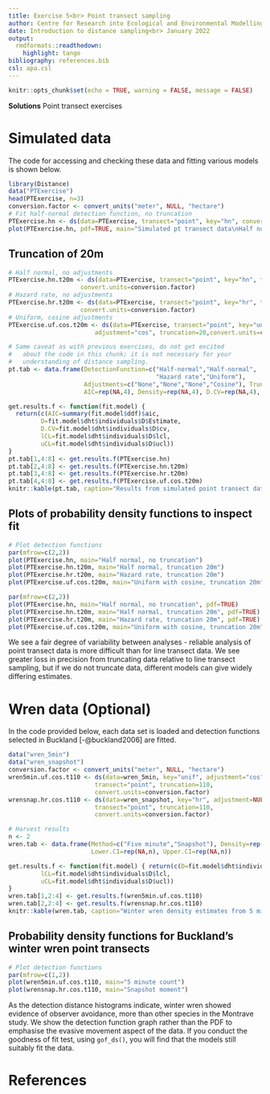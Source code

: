 ---
title: Exercise 5<br> Point transect sampling
author: Centre for Research into Ecological and Environmental Modelling <br> **University of St Andrews**
date: Introduction to distance sampling<br> January 2022
output: 
  rmdformats::readthedown:
    highlight: tango
bibliography: references.bib
csl: apa.csl
---

```{r setup, include=FALSE}
knitr::opts_chunk$set(echo = TRUE, warning = FALSE, message = FALSE)
```

::: {.alert .alert-success}
<strong>Solutions</strong> Point transect exercises
:::

# Simulated data

The code for accessing and checking these data and fitting various models is shown below.

```{r, fig.width=4, fig.height=4, message=FALSE}
library(Distance)
data("PTExercise")
head(PTExercise, n=3)
conversion.factor <- convert_units("meter", NULL, "hectare")
# Fit half-normal detection function, no truncation
PTExercise.hn <- ds(data=PTExercise, transect="point", key="hn", convert.units=conversion.factor)
plot(PTExercise.hn, pdf=TRUE, main="Simulated pt transect data\nHalf normal key function")
```

## Truncation of 20m

```{r, trunc20, message=FALSE}
# Half normal, no adjustments
PTExercise.hn.t20m <- ds(data=PTExercise, transect="point", key="hn", truncation=20,
                    convert.units=conversion.factor)
# Hazard rate, no adjustments
PTExercise.hr.t20m <- ds(data=PTExercise, transect="point", key="hr", truncation=20,
                    convert.units=conversion.factor)
# Uniform, cosine adjustments
PTExercise.uf.cos.t20m <- ds(data=PTExercise, transect="point", key="unif", 
                        adjustment="cos", truncation=20,convert.units=conversion.factor)
```

```{r, echo=F}
# Same caveat as with previous exercises, do not get excited
#   about the code in this chunk; it is not necessary for your 
#   understanding of distance sampling.
pt.tab <- data.frame(DetectionFunction=c("Half-normal","Half-normal",
                                         "Hazard rate","Uniform"), 
                     Adjustments=c("None","None","None","Cosine"), Truncation=c(34.2,20,20,20), 
                     AIC=rep(NA,4), Density=rep(NA,4), D.CV=rep(NA,4), Lower.CI=rep(NA,4), Upper.CI=rep(NA,4))

get.results.f <- function(fit.model) {
  return(c(AIC=summary(fit.model$ddf)$aic,
         D=fit.model$dht$individuals$D$Estimate,
         D.CV=fit.model$dht$individuals$D$cv,
         lCL=fit.model$dht$individuals$D$lcl,
         uCL=fit.model$dht$individuals$D$ucl))
}
pt.tab[1,4:8] <- get.results.f(PTExercise.hn)
pt.tab[2,4:8] <- get.results.f(PTExercise.hn.t20m)
pt.tab[3,4:8] <- get.results.f(PTExercise.hr.t20m)
pt.tab[4,4:8] <- get.results.f(PTExercise.uf.cos.t20m)
knitr::kable(pt.tab, caption="Results from simulated point transect data.", digits=3)
```

## Plots of probability density functions to inspect fit

```{r, echo=FALSE, eval=FALSE}
# Plot detection functions
par(mfrow=c(2,2))
plot(PTExercise.hn, main="Half normal, no truncation")
plot(PTExercise.hn.t20m, main="Half normal, truncation 20m")
plot(PTExercise.hr.t20m, main="Hazard rate, truncation 20m")
plot(PTExercise.uf.cos.t20m, main="Uniform with cosine, truncation 20m")
```

```{r, fig.height=6}
par(mfrow=c(2,2))
plot(PTExercise.hn, main="Half normal, no truncation", pdf=TRUE)
plot(PTExercise.hn.t20m, main="Half normal, truncation 20m", pdf=TRUE)
plot(PTExercise.hr.t20m, main="Hazard rate, truncation 20m", pdf=TRUE)
plot(PTExercise.uf.cos.t20m, main="Uniform with cosine, truncation 20m", pdf=TRUE)
```

We see a fair degree of variability between analyses - reliable analysis of point transect data is more difficult than for line transect data. We see greater loss in precision from truncating data relative to line transect sampling, but if we do not truncate data, different models can give widely differing estimates.

# Wren data (Optional)

In the code provided below, each data set is loaded and detection functions selected in Buckland [-@buckland2006] are fitted.

```{r, echo=T, eval=T}
data("wren_5min")
data("wren_snapshot")
conversion.factor <- convert_units("meter", NULL, "hectare")
wren5min.uf.cos.t110 <- ds(data=wren_5min, key="unif", adjustment="cos", 
                        transect="point", truncation=110, 
                        convert.units=conversion.factor)
wrensnap.hr.cos.t110 <- ds(data=wren_snapshot, key="hr", adjustment=NULL, 
                        transect="point", truncation=110, 
                        convert.units=conversion.factor)
```

```{r, echo=F}
# Harvest results
n <- 2
wren.tab <- data.frame(Method=c("Five minute","Snapshot"), Density=rep(NA,n), 
                       Lower.CI=rep(NA,n), Upper.CI=rep(NA,n))

get.results.f <- function(fit.model) { return(c(D=fit.model$dht$individuals$D$Estimate,
         lCL=fit.model$dht$individuals$D$lcl,
         uCL=fit.model$dht$individuals$D$ucl))
}
wren.tab[1,2:4] <- get.results.f(wren5min.uf.cos.t110)
wren.tab[2,2:4] <- get.results.f(wrensnap.hr.cos.t110)
knitr::kable(wren.tab, caption="Winter wren density estimates from 5 minute counts and snapshot moment.", digits=3)
```

## Probability density functions for Buckland's winter wren point transects

```{r, fig.height=4}
# Plot detection functions
par(mfrow=c(1,2))
plot(wren5min.uf.cos.t110, main="5 minute count")
plot(wrensnap.hr.cos.t110, main="Snapshot moment")
```

As the detection distance histograms indicate, winter wren showed evidence of observer avoidance, more than other species in the Montrave study. We show the detection function graph rather than the PDF to emphasise the evasive movement aspect of the data. If you conduct the goodness of fit test, using `gof_ds()`, you will find that the models still suitably fit the data.

# References
